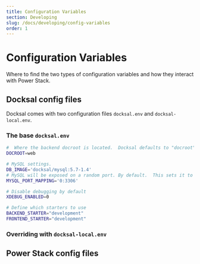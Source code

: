 ```yaml
---
title: Configuration Variables
section: Developing
slug: /docs/developing/config-variables
order: 1
---
```


# Configuration Variables

Where to find the two types of configuration variables and how they interact with Power Stack.

## Docksal config files

Docksal comes with two configuration files `docksal.env` and `docksal-local.env`.

### The base `docksal.env`

```bash
#  Where the backend docroot is located.  Docksal defaults to "docroot"
DOCROOT=web

# MySQL settings.
DB_IMAGE='docksal/mysql:5.7-1.4'
# MySQL will be exposed on a random port. By default.  This sets it to 3306
MYSQL_PORT_MAPPING='0:3306'

# Disable debugging by default
XDEBUG_ENABLED=0

# Define which starters to use
BACKEND_STARTER="development"
FRONTEND_STARTER="development"
```

### Overriding with `docksal-local.env`

## Power Stack config files
